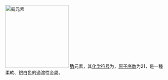 [[File:Scandium sublimed dendritic and 1cm3 cube.jpg|left|200px|thumb|鈧元素]]
'''[[钪]]'''元素，其[[化学符号]]为'''{{化學式|鈧}}'''，[[原子序数]]为21，是一種柔軟、銀白色的過渡性金屬。
